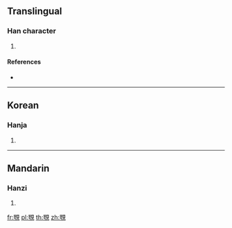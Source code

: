 {{character info/new}}
==Translingual==

===Han character===
{{Han char|rn=147|rad=見|as=09|sn=16|four=|canj=RSBUU|ids=⿰咢見}}

# {{defn|Han|sort=見09}}

====References====
* {{Han ref|kx=1136.030|dkj=34910|dj=1602.280|hdz=63671.040|uh=89A8|ud=35240}}

----

==Korean==

===Hanja===
{{ko-hanja|hangeul=악|eumhun=|rv=ak|mr=ak|y=ak}}

# {{defn|lang=ko|sort=見09}}

----

==Mandarin==

===Hanzi===
{{cmn-hanzi|pin=[[è]] ([[e4]])|wg=o<sup>4</sup>}}

# {{defn|lang=cmn|sort=見09}}

[[fr:覨]]
[[pl:覨]]
[[th:覨]]
[[zh:覨]]